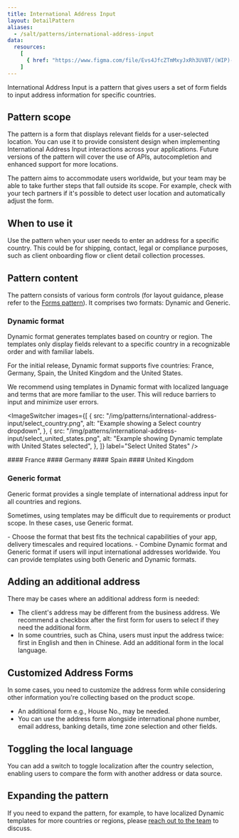 ```yaml
---
title: International Address Input
layout: DetailPattern
aliases:
  - /salt/patterns/international-address-input
data:
  resources:
    [
      { href: "https://www.figma.com/file/Evs4JfcZTmMxyJxRh3UVBT/(WIP)-International-Address-Input?type=design&node-id=982-87858&mode=design", label: "Templates", internal: true }
    ]  
---
```


International Address Input is a pattern that gives users a set of form fields to input address information for specific countries.

## Pattern scope

The pattern is a form that displays relevant fields for a user-selected location. You can use it to provide consistent design when implementing International Address Input interactions across your applications. Future versions of the pattern will cover the use of APIs, autocompletion and enhanced support for more locations.

The pattern aims to accommodate users worldwide, but your team may be able to take further steps that fall outside its scope. For example, check with your tech partners if it's possible to detect user location and automatically adjust the form.

## When to use it

Use the pattern when your user needs to enter an address for a specific country. This could be for shipping, contact, legal or compliance purposes, such as client onboarding flow or client detail collection processes.

## Pattern content

The pattern consists of various form controls (for layout guidance, please refer to the [Forms pattern](./forms)). It comprises two formats: Dynamic and Generic.

### Dynamic format

Dynamic format generates templates based on country or region. The templates only display fields relevant to a specific country in a recognizable order and with familiar labels.

For the initial release, Dynamic format supports five countries: France, Germany, Spain, the United Kingdom and the United States.

We recommend using templates in Dynamic format with localized language and terms that are more familiar to the user. This will reduce barriers to input and minimize user errors.

<ImageSwitcher
  images={[
    {
      src: "/img/patterns/international-address-input/select_country.png",
      alt: "Example showing a Select country dropdown",
    },
    {
      src: "/img/patterns/international-address-input/select_united_states.png",
      alt: "Example showing Dynamic template with United States selected",
    },
  ]}
  label="Select United States"
/>

<Diagrams>
  <Diagram
    src="/img/patterns/international-address-input/dynamic_france.png"
    alt="Example showing Dynamic template with France selected"
    contentPosition="top"
    border
  >
    #### France
  </Diagram>
  <Diagram
    src="/img/patterns/international-address-input/dynamic_germany.png"
    alt="Example showing Dynamic template with Germany selected"
    contentPosition="top"
    border
  >
    #### Germany
  </Diagram>
  <Diagram
    src="/img/patterns/international-address-input/dynamic_spain.png"
    alt="Example showing Dynamic template with Spain selected"
    contentPosition="top"
    border
  >
    #### Spain
  </Diagram>
  <Diagram
    src="/img/patterns/international-address-input/dynamic_united_kingdom.png"
    alt="Example showing Dynamic template with United Kingdom selected"
    contentPosition="top"
    border
  >
    #### United Kingdom
  </Diagram>
</Diagrams>

### Generic format

Generic format provides a single template of international address input for all countries and regions.

Sometimes, using templates may be difficult due to requirements or product scope. In these cases, use Generic format.

<Diagram
  src="/img/patterns/international-address-input/generic_format.png"
  alt="Example showing Generic format"
  border
/>

<ExampleContainer type="positive" customPillText="Best practices">
  - Choose the format that best fits the technical capabilities of your app, delivery timescales and required locations. 
  - Combine Dynamic format and Generic format if users will input international addresses worldwide. You can provide templates using both Generic and Dynamic formats. 
</ExampleContainer>

## Adding an additional address

There may be cases where an additional address form is needed:

- The client's address may be different from the business address. We recommend a checkbox after the first form for users to select if they need the additional form.
- In some countries, such as China, users must input the address twice: first in English and then in Chinese. Add an additional form in the local language.

<Diagram
  src="/img/patterns/international-address-input/additional_address.png"
  alt="Example showing additional address input"
  border
/>

## Customized Address Forms

In some cases, you need to customize the address form while considering other information you're collecting based on the product scope.

- An additional form e.g., House No., may be needed.
- You can use the address form alongside international phone number, email address, banking details, time zone selection and other fields.

<Diagram
  src="/img/patterns/international-address-input/customized_address_form.png"
  alt="Example showing a customized address form"
  border
/>

## Toggling the local language

You can add a switch to toggle localization after the country selection, enabling users to compare the form with another address or data source.

<Diagrams>
  <Diagram
    src="/img/patterns/international-address-input/toggle_language_1.png"
    alt="Example showing a form with a show local language toggle off"
    border
  />
  <Diagram
    src="/img/patterns/international-address-input/toggle_language_2.png"
    alt="Example showing a form with a show local language toggle on"
    border
  />
</Diagrams>

## Expanding the pattern

If you need to expand the pattern, for example, to have localized Dynamic templates for more countries or regions, please [reach out to the team](/salt/support-and-contributions/index) to discuss.
